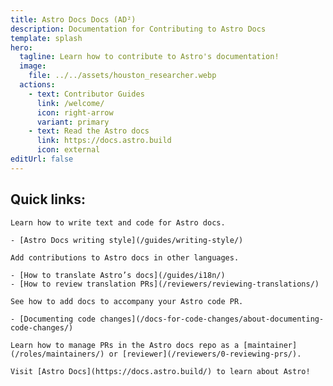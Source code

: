 ```yaml
---
title: Astro Docs Docs (AD²)
description: Documentation for Contributing to Astro Docs
template: splash
hero:
  tagline: Learn how to contribute to Astro's documentation!
  image:
    file: ../../assets/houston_researcher.webp
  actions:
    - text: Contributor Guides
      link: /welcome/
      icon: right-arrow
      variant: primary
    - text: Read the Astro docs
      link: https://docs.astro.build
      icon: external
editUrl: false
---
```



## Quick links:

<CardGrid stagger>

  <Card title="Writing and Style Guides" icon="pencil">
  
    Learn how to write text and code for Astro docs.

    - [Astro Docs writing style](/guides/writing-style/)

  </Card>

  <Card title="i18n and Translator guides" icon="add-document">

    Add contributions to Astro docs in other languages.

    - [How to translate Astro’s docs](/guides/i18n/)
    - [How to review translation PRs](/reviewers/reviewing-translations/)

  </Card>

  <Card title="Document changes to the Astro code base" icon="seti:html">

    See how to add docs to accompany your Astro code PR.

    - [Documenting code changes](/docs-for-code-changes/about-documenting-code-changes/)

  </Card>

  <Card title="Maintainer and Reviewer Guides" icon="setting">

    Learn how to manage PRs in the Astro docs repo as a [maintainer](/roles/maintainers/) or [reviewer](/reviewers/0-reviewing-prs/).

  </Card>
  
  <Card title="Read the docs" icon="open-book">
  
    Visit [Astro Docs](https://docs.astro.build/) to learn about Astro!

  </Card>

</CardGrid>
